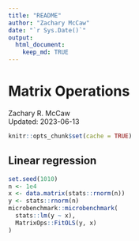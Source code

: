 ```yaml
---
title: "README"
author: "Zachary McCaw"
date: "`r Sys.Date()`"
output: 
  html_document: 
    keep_md: TRUE
--- 
```


# Matrix Operations

Zachary R. McCaw <br>
Updated: 2023-06-13

```r
knitr::opts_chunk$set(cache = TRUE)
```


## Linear regression

```r
set.seed(1010)
n <- 1e4
x <- data.matrix(stats::rnorm(n))
y <- stats::rnorm(n)
microbenchmark::microbenchmark(
  stats::lm(y ~ x),
  MatrixOps::FitOLS(y, x)
)
```
